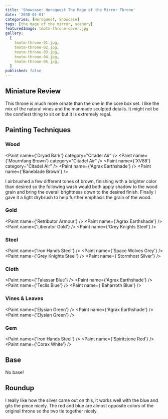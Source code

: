 ```yaml
---
title: 'Showcase: Heroquest The Mage of the Mirror Throne'
date: '2030-01-01'
categories: [Heroquest, Showcase]
tags: [the mage of the mirror, scenery]
featuredImage: tmotm-throne-cover.jpg
gallery:
  [
    tmotm-throne-01.jpg,
    tmotm-throne-02.jpg,
    tmotm-throne-03.jpg,
    tmotm-throne-04.jpg,
    tmotm-throne-05.jpg,
  ]
published: false
---
```



## Miniature Review

This throne is much more ornate than the one in the core box set. I like the mix of the natural vines and the manmade
sculpted details. It might not be the comfiest thing to sit on but it is extremely regal.

## Painting Techniques

### Wood

<Paint name={'Dryad Bark'} category="Citadel Air" />
<Paint name={'Mournfang Brown'} category="Citadel Air" />
<Paint name={'XV88'} category="Citadel Air" />
<Paint name={'Agrax Earthshade'} />
<Paint name={'Baneblade Brown'} />

I airbrushed a few different tones of brown, finishing with a brighter color than desired so the following wash
would both apply shadow to the wood grain and bring the overall brightness down to the desired finish.
Finally I gave it a light drybrush to help further emphasis the grain of the wood.

### Gold

<Paint name={'Retributor Armour'} />
<Paint name={'Agrax Earthshade'} />
<Paint name={'Liberator Gold'} />
<Paint name={'Grey Knights Steel'} />

### Steel

<Paint name={'Iron Hands Steel'} />
<Paint name={'Space Wolves Grey'} />
<Paint name={'Grey Knights Steel'} />
<Paint name={'Stormhost Silver'} />

### Cloth

<Paint name={'Talassar Blue'} />
<Paint name={'Agrax Earthshade'} />
<Paint name={'Teclis Blue'} />
<Paint name={'Baharroth Blue'} />

### Vines & Leaves

<Paint name={'Elysian Green'} />
<Paint name={'Agrax Earthshade'} />
<Paint name={'Elysian Green'} />

### Gem

<Paint name={'Iron Hands Steel'} />
<Paint name={'Spiritstone Red'} />
<Paint name={'Corax White'} />

## Base

No base!

## Roundup

I really like how the silver came out on this, it works well with the blue and gits the piece nicely. The red and blue
are almost opposite colors of the original throne so the two tie together nicely.
